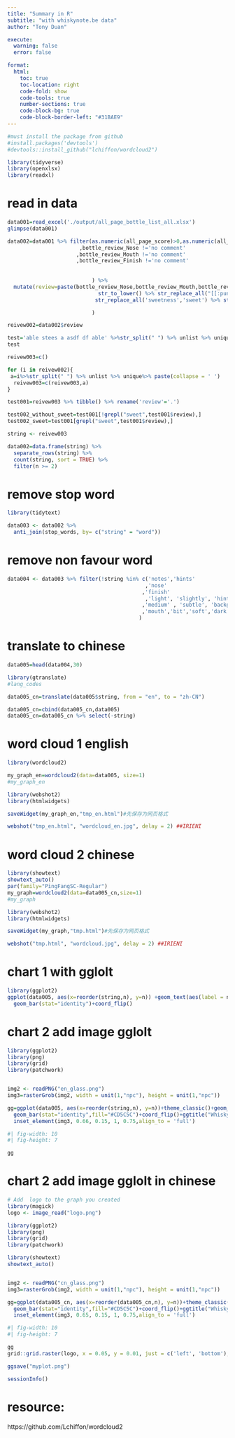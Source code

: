 ```yaml
---
title: "Summary in R"
subtitle: "with whiskynote.be data"
author: "Tony Duan"

execute:
  warning: false
  error: false

format:
  html:
    toc: true
    toc-location: right
    code-fold: show
    code-tools: true
    number-sections: true
    code-block-bg: true
    code-block-border-left: "#31BAE9"
---
```



```r
#must install the package from github
#install.packages('devtools')  
#devtools::install_github("lchiffon/wordcloud2")  
```

```r
library(tidyverse)
library(openxlsx)
library(readxl)
```

# read in data

```r
data001=read_excel('./output/all_page_bottle_list_all.xlsx')
glimpse(data001)
```

```r


data002=data001 %>% filter(as.numeric(all_page_score)>0,as.numeric(all_page_score)<100
                       ,bottle_review_Nose !='no comment'
                      ,bottle_review_Mouth !='no comment'
                      ,bottle_review_Finish !='no comment'
                           
                           
                           ) %>% 
  mutate(review=paste(bottle_review_Nose,bottle_review_Mouth,bottle_review_Finish) %>% 
                             str_to_lower() %>% str_replace_all("[[:punct:]]", "") %>% 
                            str_replace_all('sweetness','sweet') %>% str_replace_all('apples','apple')%>% str_replace_all('oranges','orange') %>% str_replace_all('fruits','fruit')

                           )

reivew002=data002$review

```

```r
test='able stees a asdf df able' %>%str_split(" ") %>% unlist %>% unique %>% paste(collapse = ' ')
test
```

```r
reivew003=c()

for (i in reivew002){
 a=i%>%str_split(" ") %>% unlist %>% unique%>% paste(collapse = ' ')
  reivew003=c(reivew003,a)
}

```

```r
test001=reivew003 %>% tibble() %>% rename('review'='.')
```


```r
test002_without_sweet=test001[!grepl("sweet",test001$review),]
test002_sweet=test001[grepl("sweet",test001$review),]
```


```r

string <- reivew003

data002=data.frame(string) %>%
  separate_rows(string) %>%
  count(string, sort = TRUE) %>%
  filter(n >= 2)
```

# remove stop word

```r
library(tidytext)

data003 <- data002 %>%
  anti_join(stop_words, by= c("string" = "word"))
```

# remove non favour word

```r


data004 <- data003 %>% filter(!string %in% c('notes','hints'
                                            ,'nose'
                                           ,'finish'
                                            ,'light', 'slightly', 'hint', 'nice'
                                           ,'medium' , 'subtle', 'background','note' ,'plenty' ,'lots'
                                           ,'mouth','bit','soft','dark')
                                          )
```

# translate to chinese

```r
data005=head(data004,30)
```



```r
library(gtranslate)
#lang_codes

data005_cn=translate(data005$string, from = "en", to = "zh-CN")

```

```r
data005_cn=cbind(data005_cn,data005)
data005_cn=data005_cn %>% select(-string)
```


# word cloud  1 english

```r
library(wordcloud2) 
```

```r
my_graph_en=wordcloud2(data=data005, size=1)
#my_graph_en
```

```r

library(webshot2)
library(htmlwidgets)

saveWidget(my_graph_en,"tmp_en.html")#先保存为网页格式

webshot("tmp_en.html", "wordcloud_en.jpg", delay = 2) ##IRIENI
```


# word cloud  2 chinese


```r
library(showtext)
showtext_auto()
par(family="PingFangSC-Regular")
my_graph=wordcloud2(data=data005_cn,size=1)
#my_graph
```


```r

library(webshot2)
library(htmlwidgets)

saveWidget(my_graph,"tmp.html")#先保存为网页格式

webshot("tmp.html", "wordcloud.jpg", delay = 2) ##IRIENI
```

# chart 1 with gglolt
```r
library(ggplot2) 
ggplot(data005, aes(x=reorder(string,n), y=n)) +geom_text(aes(label = n), hjust = -0.1)+ ylim(min=0, 3200)+
  geom_bar(stat="identity")+coord_flip()
```




# chart 2 add image gglolt




```r
  
library(ggplot2) 
library(png)
library(grid)
library(patchwork) 


img2 <- readPNG("en_glass.png")
img3=rasterGrob(img2, width = unit(1,"npc"), height = unit(1,"npc"))

gg=ggplot(data005, aes(x=reorder(string,n), y=n))+theme_classic()+geom_text(aes(label = n), hjust = -0.1)+xlab("Flavor") + ylab("Frequency")+scale_y_continuous(expand=c(0,0),limits=c(0,3200))+
  geom_bar(stat="identity",fill="#CD5C5C")+coord_flip()+ggtitle("Whisky notes Top30 most used words",subtitle = "5K review")+labs(caption = "data source from www.whiskynote.be between 2010 to 2024")+
  inset_element(img3, 0.66, 0.15, 1, 0.75,align_to = 'full')
```

```r
#| fig-width: 10
#| fig-height: 7

gg
```


# chart 2 add image gglolt in chinese


```r
# Add  logo to the graph you created
library(magick)
logo <- image_read("logo.png")

```


```r
  
library(ggplot2) 
library(png)
library(grid)
library(patchwork) 

library(showtext)
showtext_auto()


img2 <- readPNG("cn_glass.png")
img3=rasterGrob(img2, width = unit(1,"npc"), height = unit(1,"npc"))

gg=ggplot(data005_cn, aes(x=reorder(data005_cn,n), y=n))+theme_classic()+geom_text(aes(label = n), hjust = -0.1)+xlab("风味") + ylab("次数")+scale_y_continuous(expand=c(0,0),limits=c(0,3200))+
  geom_bar(stat="identity",fill="#CD5C5C")+coord_flip()+ggtitle("Whisky notes Top30 风味词",subtitle = "5K+ 酒评")+labs(caption = "数据源:www.whiskynote.be 从2010年到2024年")+
  inset_element(img3, 0.65, 0.15, 1, 0.75,align_to = 'full')


```

```r
#| fig-width: 10
#| fig-height: 7

gg
grid::grid.raster(logo, x = 0.05, y = 0.01, just = c('left', 'bottom'), width = unit(2.5, 'inches'))

```

```r
ggsave("myplot.png")
```



```r
sessionInfo()
```



# resource:

https://github.com/Lchiffon/wordcloud2
